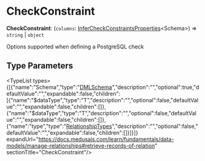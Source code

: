 
# CheckConstraint

 **CheckConstraint**: (`columns`: [InferCheckConstraintsProperties](../types.DmlTypes.InferCheckConstraintsProperties/page.mdx)&#60;Schema&#62;) => `string` \| `object`

Options supported when defining a PostgreSQL check

## Type Parameters

<TypeList types={[{"name":"Schema","type":"[DMLSchema](../types.DmlTypes.DMLSchema/page.mdx)","description":"","optional":true,"defaultValue":"","expandable":false,"children":[{"name":"$dataType","type":"T","description":"","optional":false,"defaultValue":"","expandable":false,"children":[]},{"name":"$dataType","type":"T","description":"","optional":false,"defaultValue":"","expandable":false,"children":[]},{"name":"type","type":"[RelationshipTypes](../types.DmlTypes.RelationshipTypes/page.mdx)","description":"","optional":false,"defaultValue":"","expandable":false,"children":[]}]}]} expandUrl="https://docs.medusajs.com/learn/fundamentals/data-models/manage-relationships#retrieve-records-of-relation" sectionTitle="CheckConstraint"/>
